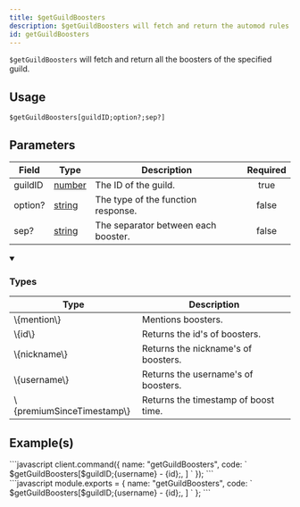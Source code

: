 ```yaml
---
title: $getGuildBoosters
description: $getGuildBoosters will fetch and return the automod rules of the specified guild
id: getGuildBoosters
---
```

`$getGuildBoosters` will fetch and return all the boosters of the specified guild.

## Usage

```aoi
$getGuildBoosters[guildID;option?;sep?]
```

## Parameters

| Field   | Type                                                                                                                                                                                                 | Description                                            | Required |
| ------- | ---------------------------------------------------------------------------------------------------------------------------------------------------------------------------------------------------- | ------------------------------------------------------ | :------: |
| guildID | [number](https://developer.mozilla.org/en-US/docs/Web/JavaScript/Reference/Global_Objects/Number)                                                                                                    | The ID of the guild.                                   |   true   |
| option? | [string](https://developer.mozilla.org/en-US/docs/Web/JavaScript/Reference/Global_Objects/String)                                                                                                    | The type of the function response.                     |  false   |
| sep? | [string](https://developer.mozilla.org/en-US/docs/Web/JavaScript/Reference/Global_Objects/String)                                                                                                    | The separator between each booster.                    |  false   |

<details open>
    <summary><h3>Types</h3></summary>
    <table>
      <thead>
        <tr>
          <th>Type</th>
          <th>Description</th>
        </tr>
      </thead>
      <tbody>
        <tr>
          <td>\{mention\}</td>
          <td>Mentions boosters.</td>
          </tr>
        <tr>
          <td>\{id\}</td>
          <td>Returns the id's of boosters.</td>
          </tr>
        <tr>
          <td>\{nickname\}</td>
          <td>Returns the nickname's of boosters.</td>
          </tr>
        <tr>
          <td>\{username\}</td>
          <td>Returns the username's of boosters.</td>
          </tr>
        <tr>
          <td>\{premiumSinceTimestamp\}</td>
          <td>Returns the timestamp of boost time.</td>
          </tr>
        </tbody>
    </table>
</details>

## Example(s)


<Example>

<div slot="default">
```javascript
client.command({
    name: "getGuildBoosters",
    code: `
    $getGuildBoosters[$guildID;{username} - {id};, ]
    `
});
```

</div>
<div slot="handler">
```javascript
module.exports = {
  name: "getGuildBoosters",
  code: `
  $getGuildBoosters[$guildID;{username} - {id};, ]
  `
  };
 ```
 
</div>
<div slot="example">
<DiscordComponents
  client:load
  client:only="react"
  bot="leref - 608358453580136499"
  user="!getGuildBoosters"
/>
</div>
</Example>
